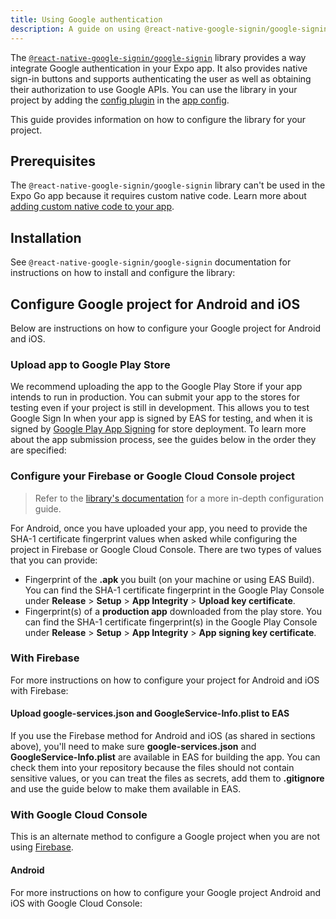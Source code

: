```yaml
---
title: Using Google authentication
description: A guide on using @react-native-google-signin/google-signin library to integrate Google authentication in your Expo project.
---
```



The [`@react-native-google-signin/google-signin`](https://github.com/react-native-google-signin/google-signin) library provides a way integrate Google authentication in your Expo app. It also provides native sign-in buttons and supports authenticating the user as well as obtaining their authorization to use Google APIs. You can use the library in your project by adding the [config plugin](/config-plugins/introduction/) in the [app config](/versions/latest/config/app/).

This guide provides information on how to configure the library for your project.

## Prerequisites

The `@react-native-google-signin/google-signin` library can't be used in the Expo Go app because it requires custom native code. Learn more about [adding custom native code to your app](/workflow/customizing/).

## Installation

See `@react-native-google-signin/google-signin` documentation for instructions on how to install and configure the library:

<BoxLink
  title="React Native Google Sign In: Expo installation instructions"
  href="https://react-native-google-signin.github.io/docs/setting-up/expo"
/>

## Configure Google project for Android and iOS

Below are instructions on how to configure your Google project for Android and iOS.

### Upload app to Google Play Store

We recommend uploading the app to the Google Play Store if your app intends to run in production. You can submit your app to the stores for testing even if your project is still in development. This allows you to test Google Sign In when your app is signed by EAS for testing, and when it is signed by [Google Play App Signing](https://support.google.com/googleplay/android-developer/answer/9842756?hl=en) for store deployment. To learn more about the app submission process, see the guides below in the order they are specified:

<BoxLink title="Create your first EAS Build" href="/build/setup/" />

<BoxLink title="Build your project for app stores" href="/deploy/build-project/" />

<BoxLink
  title="Manually upload Android app for the first time"
  href="https://expo.fyi/first-android-submission"
/>

### Configure your Firebase or Google Cloud Console project

> Refer to the [library's documentation](https://react-native-google-signin.github.io/docs/setting-up/get-config-file) for a more in-depth configuration guide.

For Android, once you have uploaded your app, you need to provide the SHA-1 certificate fingerprint values when asked while configuring the project in Firebase or Google Cloud Console. There are two types of values that you can provide:

- Fingerprint of the **.apk** you built (on your machine or using EAS Build). You can find the SHA-1 certificate fingerprint in the Google Play Console under **Release** > **Setup** > **App Integrity** > **Upload key certificate**.
- Fingerprint(s) of a **production app** downloaded from the play store. You can find the SHA-1 certificate fingerprint(s) in the Google Play Console under **Release** > **Setup** > **App Integrity** > **App signing key certificate**.

### With Firebase

For more instructions on how to configure your project for Android and iOS with Firebase:

<BoxLink
  title="Firebase"
  href="https://react-native-google-signin.github.io/docs/setting-up/expo#expo-and-firebase-authentication"
/>

#### Upload google-services.json and GoogleService-Info.plist to EAS

If you use the Firebase method for Android and iOS (as shared in sections above), you'll need to make sure **google-services.json** and **GoogleService-Info.plist** are available in EAS for building the app. You can check them into your repository because the files should not contain sensitive values, or you can treat the files as secrets, add them to **.gitignore** and use the guide below to make them available in EAS.

<BoxLink
  title="Upload a secret file to EAS and use in the app config"
  href="/eas/environment-variables/?redirected#use-environment-variables-with-eas-build"
/>

### With Google Cloud Console

This is an alternate method to configure a Google project when you are not using [Firebase](#with-firebase).

#### Android

For more instructions on how to configure your Google project Android and iOS with Google Cloud Console:

<BoxLink
  title="Expo without Firebase"
  href="https://react-native-google-signin.github.io/docs/setting-up/expo#expo-without-firebase"
/>
